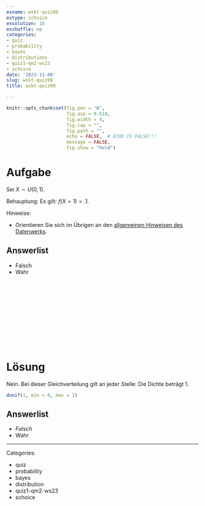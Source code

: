 ```yaml
---
exname: wskt-quiz09
extype: schoice
exsolution: 10
exshuffle: no
categories:
- quiz
- probability
- bayes
- distributions
- quiz1-qm2-ws23
- schoice
date: '2023-11-08'
slug: wskt-quiz09
title: wskt-quiz09

---
```





```r
knitr::opts_chunk$set(fig.pos = 'H',
                      fig.asp = 0.618,
                      fig.width = 4,
                      fig.cap = "", 
                      fig.path = "",
                      echo = FALSE,  # ECHO IS FALSE!!!
                      message = FALSE,
                      fig.show = "hold")
```






# Aufgabe


Sei $X \sim U(0, 1)$. 

Behauptung: Es gilt: $f(X=1) = .1$.

Hinweise:

- Orientieren Sie sich im Übrigen an den [allgemeinen Hinweisen des Datenwerks](https://datenwerk.netlify.app/hinweise).


Answerlist
----------

* Falsch
* Wahr


</br>
</br>
</br>
</br>
</br>
</br>
</br>
</br>
</br>
</br>

# Lösung

Nein. Bei dieser Gleichverteilung gilt an jeder Stelle: Die Dichte beträgt 1.

```r
dunif(1, min = 0, max = 1)
```



Answerlist
----------


* *Falsch*
* Wahr








---

Categories: 

- quiz
- probability
- bayes
- distribution
- quiz1-qm2-ws23
- schoice


